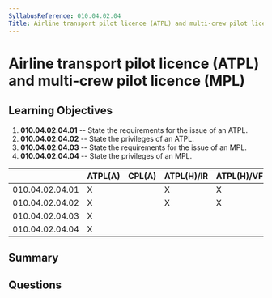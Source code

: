 ```yaml
---
SyllabusReference: 010.04.02.04
Title: Airline transport pilot licence (ATPL) and multi-crew pilot licence (MPL)
---
```


# Airline transport pilot licence (ATPL) and multi-crew pilot licence (MPL)

## Learning Objectives

1.  **010.04.02.04.01** -- State the requirements for the issue of an ATPL.
2.  **010.04.02.04.02** -- State the privileges of an ATPL.
3.  **010.04.02.04.03** -- State the requirements for the issue of an MPL.
4.  **010.04.02.04.04** -- State the privileges of an MPL.

|                 | ATPL(A) | CPL(A) | ATPL(H)/IR | ATPL(H)/VFR | CPL(H) | IR | CBIR(A) |
| --------------- | ------- | ------ | ---------- | ----------- | ------ | -- | ------- |
| 010.04.02.04.01 | X       |        | X          | X           |        |    |         |
| 010.04.02.04.02 | X       |        | X          | X           |        |    |         |
| 010.04.02.04.03 | X       |        |            |             |        |    |         |
| 010.04.02.04.04 | X       |        |            |             |        |    |         |

## Summary

## Questions
